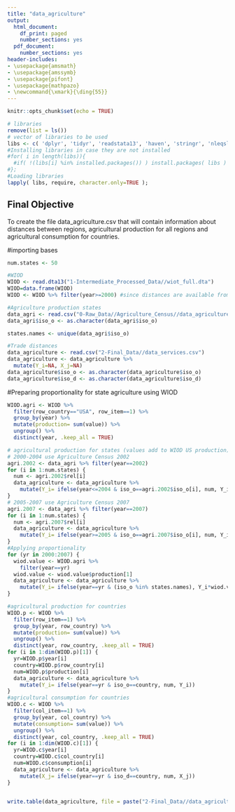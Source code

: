 ```yaml
---
title: "data_agriculture"
output:
  html_document:
    df_print: paged
    number_sections: yes    
  pdf_document:
    number_sections: yes
header-includes:
- \usepackage{amsmath}
- \usepackage{amssymb}
- \usepackage{pifont}
- \usepackage{mathpazo}
- \newcommand{\xmark}{\ding{55}}
---
```


```r
knitr::opts_chunk$set(echo = TRUE)
```

```r
# libraries
remove(list = ls())
# vector of libraries to be used
libs <- c( 'dplyr', 'tidyr', 'readstata13', 'haven', 'stringr', 'nleqslv', 'gdata', 'Statamarkdown', 'formattable', 'reshape', 'ggplot2', 'viridis', 'RColorBrewer', 'reshape2', 'foreign', 'readxl');
#Installing libraries in case they are not installed
#for( i in length(libs)){ 
  #if( !(libs[i] %in% installed.packages()) ) install.packages( libs ) 
#};
#Loading libraries
lapply( libs, require, character.only=TRUE );
```

## Final Objective
To create the file data_agriculture.csv that will contain information about distances between regions, agricultural production for all regions and agricultural consumption for countries.

#importing bases
```r
num.states <- 50

#WIOD
WIOD <- read.dta13("1-Intermediate_Processed_Data//wiot_full.dta")
WIOD=data.frame(WIOD)
WIOD <- WIOD %>% filter(year>=2000) #since distances are available from that year on

#Agriculture production states
data_agri <- read.csv("0-Raw_Data//Agriculture_Census//data_agriculture.csv")
data_agri$iso_o <- as.character(data_agri$iso_o)

states.names <- unique(data_agri$iso_o)

#Trade distances
data_agriculture <- read.csv("2-Final_Data//data_services.csv")
data_agriculture <- data_agriculture %>%
  mutate(Y_i=NA, X_j=NA)
data_agriculture$iso_o <- as.character(data_agriculture$iso_o)
data_agriculture$iso_d <- as.character(data_agriculture$iso_d)
```

#Preparing proportionality for state agriculture using WIOD
```r
WIOD.agri <- WIOD %>%
  filter(row_country=="USA", row_item==1) %>%
  group_by(year) %>%
  mutate(production= sum(value)) %>%
  ungroup() %>%
  distinct(year, .keep_all = TRUE)

```

```r
# agricultural production for states (values add to WIOD US production)
# 2000-2004 use Agriculture Census 2002
agri.2002 <- data_agri %>% filter(year==2002)
for (i in 1:num.states) {
  num <- agri.2002$rel[i]
  data_agriculture <- data_agriculture %>%
    mutate(Y_i= ifelse(year<=2004 & iso_o==agri.2002$iso_o[i], num, Y_i))
}
# 2005-2007 use Agriculture Census 2007
agri.2007 <- data_agri %>% filter(year==2007)
for (i in 1:num.states) {
  num <- agri.2007$rel[i]
  data_agriculture <- data_agriculture %>%
    mutate(Y_i= ifelse(year>=2005 & iso_o==agri.2007$iso_o[i], num, Y_i))
}  
#Applying proportionality
for (yr in 2000:2007) {
  wiod.value <- WIOD.agri %>%
    filter(year==yr)
  wiod.value <- wiod.value$production[1]
  data_agriculture <- data_agriculture %>%
    mutate(Y_i= ifelse(year==yr & (iso_o %in% states.names), Y_i*wiod.value, Y_i))
}

#agricultural production for countries 
WIOD.p <- WIOD %>%
  filter(row_item==1) %>%
  group_by(year, row_country) %>%
  mutate(production= sum(value)) %>%
  ungroup() %>%
  distinct(year, row_country, .keep_all = TRUE) 
for (i in 1:dim(WIOD.p)[1]) {
  yr=WIOD.p$year[i]
  country=WIOD.p$row_country[i]
  num=WIOD.p$production[i]
  data_agriculture <- data_agriculture %>%
    mutate(Y_i= ifelse(year==yr & iso_o==country, num, Y_i))
}
#agricultural consumption for countries 
WIOD.c <- WIOD %>%
  filter(col_item==1) %>%
  group_by(year, col_country) %>%
  mutate(consumption= sum(value)) %>%
  ungroup() %>%
  distinct(year, col_country, .keep_all = TRUE) 
for (i in 1:dim(WIOD.c)[1]) {
  yr=WIOD.c$year[i]
  country=WIOD.c$col_country[i]
  num=WIOD.c$consumption[i]
  data_agriculture <- data_agriculture %>%
    mutate(X_j= ifelse(year==yr & iso_d==country, num, X_j))
}


write.table(data_agriculture, file = paste("2-Final_Data//data_agriculture.csv", sep=""), sep = ",", row.names = FALSE)
```

  

